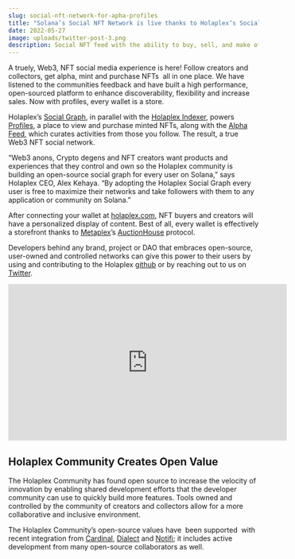 ```yaml
---
slug: social-nft-network-for-apha-profiles
title: "Solana’s Social NFT Network is live thanks to Holaplex’s Social Graph. "
date: 2022-05-27
image: uploads/twitter-post-3.png
description: Social NFT feed with the ability to buy, sell, and make offers.
---
```


A truely, Web3, NFT social media experience is here! Follow creators and collectors, get alpha, mint and purchase NFTs  all in one place. We have listened to the communities feedback and have built a high performance, open-sourced platform to enhance discoverability, flexibility and increase sales. Now with profiles, every wallet is a store.

Holaplex’s [Social Graph](https://github.com/holaplex/graph-program), in parallel with the [Holaplex Indexer](https://github.com/holaplex/indexer), powers [Profiles](https://www.holaplex.com/profiles/7r8oBPs3vNqgqEG8gnyPWUPgWuScxXyUxtmoLd1bg17F/nfts), a place to view and purchase minted NFTs, along with the [Alpha Feed](https://www.holaplex.com/alpha), which curates activities from those you follow. The result, a true Web3 NFT social network.

“Web3 anons, Crypto degens and NFT creators want products and experiences that they control and own so the Holaplex community is building an open-source social graph for every user on Solana,” says Holaplex CEO, Alex Kehaya. “By adopting the Holaplex Social Graph every user is free to maximize their networks and take followers with them to any application or community on Solana.”

After connecting your wallet at [holaplex.com](https://holaplex.com/), NFT buyers and creators will have a personalized display of content. Best of all, every wallet is effectively a storefront thanks to [Metaplex](https://www.metaplex.com/)’s [AuctionHouse](https://docs.metaplex.com/auction-house/definition) protocol.

Developers behind any brand, project or DAO that embraces open-source, user-owned and controlled networks can give this power to their users by using and contributing to the Holaplex [github](https://github.com/holaplex/graph-program) or by reaching out to us on [Twitter](https://twitter.com/holaplex?ref_src=twsrc%5Egoogle%7Ctwcamp%5Eserp%7Ctwgr%5Eauthor).

<iframe width="560" height="315" src="https://www.youtube.com/embed/aSvXswivtOM" title="YouTube video player" frameBorder="0" allow="accelerometer; autoplay; clipboard-write; encrypted-media; gyroscope; picture-in-picture" allowFullScreen></iframe>

## Holaplex Community Creates Open Value 

The Holaplex Community has found open source to increase the velocity of innovation by enabling shared development efforts that the developer community can use to quickly build more features. Tools owned and controlled by the community of creators and collectors allow for a more collaborative and inclusive environment.

The Holaplex Community’s open-source values have  been supported  with recent integration from [Cardinal](https://www.cardinal.so/), [Dialect](https://www.dialect.to/) and [Notifi](https://notifi.network/); it includes active development from many open-source collaborators as well.
